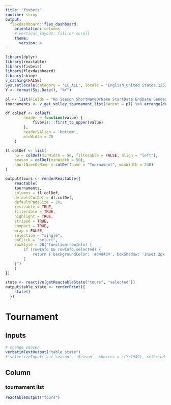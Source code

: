 ```yaml
---
title: "fivbviz"
runtime: shiny
output: 
  flexdashboard::flex_dashboard:
    orientation: columns
    # vertical_layout: fill or scroll
    theme: 
      version: 4
---
```


```r
library(dplyr)
library(reactable)
library(fivbvis)
library(flexdashboard)
library(shiny)
v_caching(FALSE)
Sys.setlocale(category = 'LC_ALL', locale = 'English_United States.1252')
Y <- format(Sys.Date(), "%Y")

pl <- list(Fields = "No Season ShortNameOrName StartDate EndDate Gender OrganizerType Status")
tournaments <- v_get_volley_tournament_list(parent = pl) %>% arrange(desc(startDate))

df.colDef <- colDef(
        header = function(value) {
            fivbvis:::first_to_upper(value)
        },
        headerVAlign = 'bottom',
        minWidth = 70
    )

tl.colDef <- list(
    no = colDef(minWidth = 50, filterable = FALSE, align = "left"),
    season = colDef(minWidth = 50),
    shortNameOrName = colDef(name = "Tournament", minWidth = 240)
)

```
```r
output$tours <- renderReactable({
    reactable(
    tournaments,
    columns = tl.colDef,
    defaultColDef = df.colDef,
    defaultPageSize = 20,
    resizable = TRUE,
    filterable = TRUE,
    highlight = TRUE,
    striped = TRUE,
    compact = TRUE,
    wrap = FALSE,
    selection = "single",
    onClick = "select",
    rowStyle = JS("function(rowInfo) {
        if (rowInfo && rowInfo.selected) {
            return { backgroundColor: '#d4d4d4', boxShadow: 'inset 2px 0 0 0 #ffa62d' }
        }
    }")
    )
})

state <- reactive(getReactableState("tours", "selected"))
output$table_state <- renderPrint({
    state()
  })
```


Tournament
=====================================  

Inputs {.sidebar}
-------------------------------------

```r
# change season
verbatimTextOutput("table_state")
# selectizeInput('sel_season', 'Season', choices = c(Y:1949), selected = Y)
```
    
Column {data-width=1000}
-------------------------------------
    
### tournament list
    
```r
reactableOutput("tours")
```
